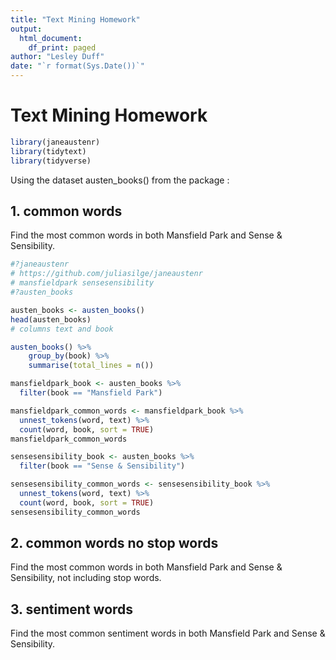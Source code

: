 ```yaml
---
title: "Text Mining Homework"
output:
  html_document:
    df_print: paged
author: "Lesley Duff"
date: "`r format(Sys.Date())`"
---
```

# Text Mining Homework

```r
library(janeaustenr)
library(tidytext)
library(tidyverse)
```

Using the dataset austen_books() from the package :

## 1. common words
Find the most common words in both Mansfield Park and Sense & Sensibility.

```r
#?janeaustenr
# https://github.com/juliasilge/janeaustenr
# mansfieldpark sensesensibility
#?austen_books

austen_books <- austen_books()
head(austen_books)
# columns text and book

austen_books() %>% 
    group_by(book) %>%
    summarise(total_lines = n())

mansfieldpark_book <- austen_books %>% 
  filter(book == "Mansfield Park")

mansfieldpark_common_words <- mansfieldpark_book %>% 
  unnest_tokens(word, text) %>% 
  count(word, book, sort = TRUE)
mansfieldpark_common_words

sensesensibility_book <- austen_books %>% 
  filter(book == "Sense & Sensibility")

sensesensibility_common_words <- sensesensibility_book %>% 
  unnest_tokens(word, text) %>% 
  count(word, book, sort = TRUE)
sensesensibility_common_words

```


## 2. common words no stop words
Find the most common words in both Mansfield Park and Sense & Sensibility, not including stop words.

## 3. sentiment words
Find the most common sentiment words in both Mansfield Park and Sense & Sensibility.


